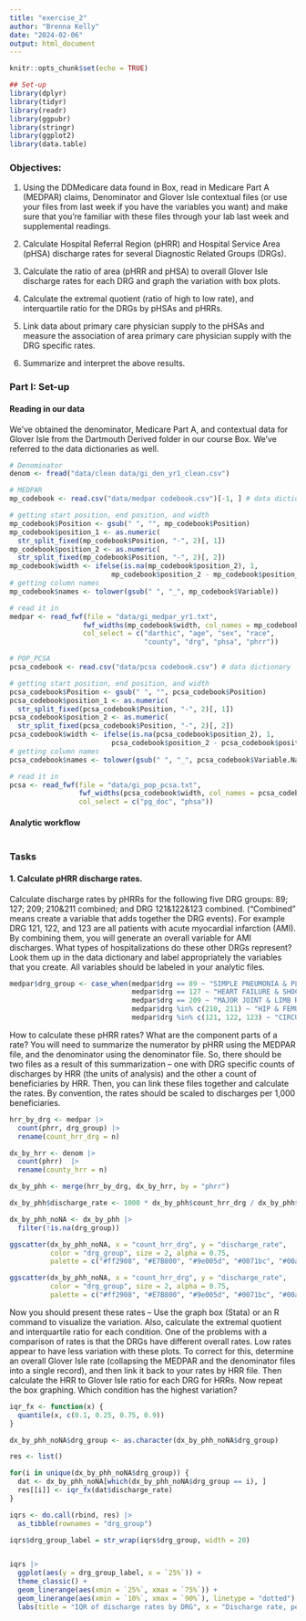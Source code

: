 ```yaml
---
title: "exercise_2"
author: "Brenna Kelly"
date: "2024-02-06"
output: html_document
---
```


```r
knitr::opts_chunk$set(echo = TRUE)
```



```r

## Set-up
library(dplyr)
library(tidyr)
library(readr)
library(ggpubr)
library(stringr)
library(ggplot2)
library(data.table)

```

### Objectives:
1. Using the DDMedicare data found in Box, read in Medicare Part A (MEDPAR) claims, Denominator and Glover Isle contextual files (or use your files from last week if you have the variables you want) and make sure that you’re familiar with these files through your lab last week and supplemental readings.  

2. Calculate Hospital Referral Region (pHRR) and Hospital Service Area (pHSA) discharge rates for several Diagnostic Related Groups (DRGs).

3. Calculate the ratio of area (pHRR and pHSA) to overall Glover Isle discharge rates for each DRG and graph the variation with box plots.

4. Calculate the extremal quotient (ratio of high to low rate), and interquartile ratio for the DRGs by pHSAs and pHRRs.

5. Link data about primary care physician supply to the pHSAs and measure the association of area primary care physician supply with the DRG specific rates.

6. Summarize and interpret the above results.


### Part I: Set-up

#### Reading in our data
We've obtained the denominator, Medicare Part A, and contextual data for Glover Isle from the Dartmouth Derived folder in our course Box. We've referred to the data dictionaries as well.

```r

# Denominator
denom <- fread("data/clean data/gi_den_yr1_clean.csv")

# MEDPAR
mp_codebook <- read.csv("data/medpar codebook.csv")[-1, ] # data dictionary

# getting start position, end position, and width
mp_codebook$Position <- gsub(" ", "", mp_codebook$Position)
mp_codebook$position_1 <- as.numeric(
  str_split_fixed(mp_codebook$Position, "-", 2)[, 1])
mp_codebook$position_2 <- as.numeric(
  str_split_fixed(mp_codebook$Position, "-", 2)[, 2])
mp_codebook$width <- ifelse(is.na(mp_codebook$position_2), 1,
                         mp_codebook$position_2 - mp_codebook$position_1 + 1)
# getting column names
mp_codebook$names <- tolower(gsub(" ", "_", mp_codebook$Variable))

# read it in
medpar <- read_fwf(file = "data/gi_medpar_yr1.txt",
                  fwf_widths(mp_codebook$width, col_names = mp_codebook$names),
                  col_select = c("darthic", "age", "sex", "race", 
                                 "county", "drg", "phsa", "phrr"))

# POP_PCSA
pcsa_codebook <- read.csv("data/pcsa codebook.csv") # data dictionary

# getting start position, end position, and width
pcsa_codebook$Position <- gsub(" ", "", pcsa_codebook$Position)
pcsa_codebook$position_1 <- as.numeric(
  str_split_fixed(pcsa_codebook$Position, "-", 2)[, 1])
pcsa_codebook$position_2 <- as.numeric(
  str_split_fixed(pcsa_codebook$Position, "-", 2)[, 2])
pcsa_codebook$width <- ifelse(is.na(pcsa_codebook$position_2), 1,
                         pcsa_codebook$position_2 - pcsa_codebook$position_1 + 1)
# getting column names
pcsa_codebook$names <- tolower(gsub(" ", "_", pcsa_codebook$Variable.Name))

# read it in
pcsa <- read_fwf(file = "data/gi_pop_pcsa.txt",
                 fwf_widths(pcsa_codebook$width, col_names = pcsa_codebook$names),
                 col_select = c("pg_doc", "phsa"))

```

#### Analytic workflow

```r

```


### Tasks

#### **1. Calculate pHRR discharge rates.**

Calculate discharge rates by pHRRs for the following five DRG groups: 89; 127; 209; 210&211 combined; and DRG 121&122&123 combined.  (“Combined” means create a variable that adds together the DRG events).  For example DRG 121, 122, and 123 are all patients with acute myocardial infarction (AMI). By combining them, you will generate an overall variable for AMI discharges.  What types of hospitalizations do these other DRGs represent?  Look them up in the data dictionary and label appropriately the variables that you create. All variables should be labeled in your analytic files.

```r

medpar$drg_group <- case_when(medpar$drg == 89 ~ "SIMPLE PNEUMONIA & PLEURISY AGE >17 W CC",
                              medpar$drg == 127 ~ "HEART FAILURE & SHOCK",
                              medpar$drg == 209 ~ "MAJOR JOINT & LIMB REATTACHMENT PROCEDURES OF LOWER EXTREMITY",
                              medpar$drg %in% c(210, 211) ~ "HIP & FEMUR PROCEDURES EXCEPT MAJOR JOINT AGE >17",
                              medpar$drg %in% c(121, 122, 123) ~ "CIRCULATORY DISORDERS W AMI")
```

How to calculate these pHRR rates?  What are the component parts of a rate?  You will need to summarize the numerator by pHRR using the MEDPAR file, and the denominator using the denominator file.  So, there should be two files as a result of this summarization – one with DRG specific counts of discharges by HRR (the units of analysis) and the other a count of beneficiaries by HRR.  Then, you can link these files together and calculate the rates.  By convention, the rates should be scaled to discharges per 1,000 beneficiaries.   

```r
hrr_by_drg <- medpar |>
  count(phrr, drg_group) |>
  rename(count_hrr_drg = n)

dx_by_hrr <- denom |>
  count(phrr)  |>
  rename(county_hrr = n)

dx_by_phh <- merge(hrr_by_drg, dx_by_hrr, by = "phrr")

dx_by_phh$discharge_rate <- 1000 * dx_by_phh$count_hrr_drg / dx_by_phh$county_hrr

dx_by_phh_noNA <- dx_by_phh |>
  filter(!is.na(drg_group))

ggscatter(dx_by_phh_noNA, x = "count_hrr_drg", y = "discharge_rate", 
          color = "drg_group", size = 2, alpha = 0.75, 
          palette = c("#ff2908", "#E7B800", "#9e005d", "#0071bc", "#00a99d"))

ggscatter(dx_by_phh_noNA, x = "count_hrr_drg", y = "discharge_rate", 
          color = "drg_group", size = 2, alpha = 0.75, 
          palette = c("#ff2908", "#E7B800", "#9e005d", "#0071bc", "#00a99d"))

```


Now you should present these rates – Use the graph box (Stata) or an R command to visualize the variation. Also, calculate the extremal quotient and interquartile ratio for each condition.  One of the problems with a comparison of rates is that the DRGs have different overall rates.  Low rates appear to have less variation with these plots. To correct for this, determine an overall Glover Isle rate (collapsing the MEDPAR and the denominator files into a single record), and then link it back to your rates by HRR file.  Then calculate the HRR to Glover Isle ratio for each DRG for HRRs.  Now repeat the box graphing.  Which condition has the highest variation?  

```r

iqr_fx <- function(x) {
  quantile(x, c(0.1, 0.25, 0.75, 0.9))
}

dx_by_phh_noNA$drg_group <- as.character(dx_by_phh_noNA$drg_group)

res <- list()

for(i in unique(dx_by_phh_noNA$drg_group)) {
  dat <- dx_by_phh_noNA[which(dx_by_phh_noNA$drg_group == i), ]
  res[[i]] <- iqr_fx(dat$discharge_rate)
}

iqrs <- do.call(rbind, res) |>
  as_tibble(rownames = "drg_group")

iqrs$drg_group_label = str_wrap(iqrs$drg_group, width = 20)


iqrs |>
  ggplot(aes(y = drg_group_label, x = `25%`)) +
  theme_classic() +
  geom_linerange(aes(xmin = `25%`, xmax = `75%`)) +
  geom_linerange(aes(xmin = `10%`, xmax = `90%`), linetype = "dotted") +
  labs(title = "IQR of discharge rates by DRG", x = "Discharge rate, per 1,000", y = "Diagnosis Related Groups")


```





